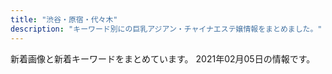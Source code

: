 ```yaml
---
title: "渋谷・原宿・代々木"
description: "キーワード別にの巨乳アジアン・チャイナエステ嬢情報をまとめました。"
---
```


新着画像と新着キーワードをまとめています。
2021年02月05日の情報です。

<DmmAffiliateIns />
<KeywordTable
  shops={
    [
    {
        "name": "\u68ee\u306e\u9999",
        "img_links": [
            "http://kokoronosato.tyo.cm/photos/sites/15/2020/08/2020082205444313.jpg",
            "http://kokoronosato.tyo.cm/photos/sites/15/2019/07/2019072809465934.jpg",
            "http://kokoronosato.tyo.cm/images/themes/pink/no1.png",
            "http://kokoronosato.tyo.cm/images/themes/pink/s_staff.png",
            "http://kokoronosato.tyo.cm/images/themes/pink/mobile.jpg",
            "http://kokoronosato.tyo.cm/link/e0016.jpg",
            "http://kokoronosato.tyo.cm/images/themes/pink/s_ranking.png",
            "http://kokoronosato.tyo.cm/photos/sites/15/2019/07/2019072809445954.jpg",
            "http://kokoronosato.tyo.cm/images/room2.jpg",
            "http://kokoronosato.tyo.cm/photos/sites/15/2020/08/2020082203150030.jpg",
            "http://kokoronosato.tyo.cm/photos/sites/15/2019/07/2019072809450776.jpg",
            "http://kokoronosato.tyo.cm/photos/sites/15/2020/08/2020082205443766.jpg",
            "http://kokoronosato.tyo.cm/link/8831.jpg",
            "http://kokoronosato.tyo.cm/images/room4.jpg",
            "http://kokoronosato.tyo.cm/images/themes/pink/s_newface.png",
            "http://kokoronosato.tyo.cm/link/88x31b.jpg",
            "http://kokoronosato.tyo.cm/photos/sites/15/2020/08/2020082205444661.jpg",
            "http://kokoronosato.tyo.cm/images/themes/pink/line.png",
            "http://kokoronosato.tyo.cm/link/esthelove88-31.jpg",
            "http://kokoronosato.tyo.cm/link/massage-de_88_31.jpg",
            "http://kokoronosato.tyo.cm/images/themes/pink/s_news.png",
            "http://kokoronosato.tyo.cm/images/room3.jpg",
            "http://kokoronosato.tyo.cm/images/themes/pink/s_link.png",
            "http://kokoronosato.tyo.cm/photos/sites/15/2019/07/2019072809470568.jpg",
            "http://menlog.net/link/menlog8831.jpg",
            "http://kokoronosato.tyo.cm/images/themes/pink/r3.jpg",
            "http://kokoronosato.tyo.cm/images/themes/pink/s_pickup.png",
            "http://kokoronosato.tyo.cm/photos/sites/15/2020/08/2020082203135850.jpg",
            "http://kokoronosato.tyo.cm/images/room1.jpg",
            "http://kokoronosato.tyo.cm/link/walker88.jpg",
            "http://kokoronosato.tyo.cm/images/themes/pink/no2.png"
        ],
        "keywords": {
            "83": 4,
            "86": 12,
            "D": 24,
            "87": 8,
            "C": 19,
            "85": 4
        },
        "url": "http://kokoronosato.tyo.cm/",
        "station": "JR\u6e0b\u8c37\u99c5\u6771\u53e3"
    },
    {
        "station": "JR\u6e0b\u8c37\u99c5\u5bae\u76ca\u5742\u53e3",
        "img_links": [
            "http://angel.est.cm/photos/sites/23/2019/11/2019110102361631.jpg",
            "http://angel.est.cm/photos/sites/23/2019/05/2019051010094797.jpg",
            "http://angel.est.cm/photos/sites/23/2019/05/2019051010094759.jpg",
            "http://angel.est.cm/photos/sites/23/2019/05/2019051010094748.jpg",
            "http://angel.est.cm/img/r4.jpg",
            "http://angel.est.cm/img/r1.jpg",
            "http://angel.est.cm/photos/sites/23/2018/10/2018100318475591.jpg",
            "http://angel.est.cm/img/footer.png",
            "http://angel.est.cm/photos/sites/23/2019/05/2019051010094757.jpg",
            "http://angel.est.cm/photos/sites/23/2016/08/staff2.jpg",
            "http://angel.est.cm/img/r3.jpg",
            "http://angel.est.cm/img/r2.jpg",
            "http://angel.est.cm/img/top.png"
        ],
        "name": "Angel",
        "keywords": {
            "C": 2,
            "D": 8,
            "86": 6,
            "87": 6,
            "88": 2,
            "E": 4
        },
        "url": "http://angel.est.cm/"
    },
    {
        "name": "\u30a2\u30a4\u30b7\u30f3",
        "img_links": [
            "http://www.aixin.co.jp/images/costume/3.png",
            "http://www.aixin.co.jp/images/staff/miki/miki.jpg",
            "http://www.aixin.co.jp/images/top_pic/top2.jpg",
            "http://www.aixin.co.jp/images/staff/chiemi/chiemi.jpg",
            "http://www.aixin.co.jp/images/staff/miki/2.jpg",
            "http://www.aixin.co.jp/images/costume/1.png",
            "http://www.aixin.co.jp/images/staff/ruru2/2.jpg",
            "http://www.aixin.co.jp/images/staff/ayaka/ayaka.jpg",
            "http://www.aixin.co.jp/images/price/aroma.jpg",
            "http://www.aixin.co.jp/images/staff/ruru2/ruru2.jpg",
            "http://www.aixin.co.jp/images/costume/7.png",
            "http://www.aixin.co.jp/images/staff/ayaka/1.jpg",
            "http://www.aixin.co.jp/images/map/google.png",
            "http://www.aixin.co.jp/images/costume/2.png",
            "http://www.aixin.co.jp/images/costume/6.png",
            "http://www.aixin.co.jp/images/top/top.jpg",
            "http://www.aixin.co.jp/images/staff/miya/1.jpg",
            "http://www.aixin.co.jp/images/costume/4.png",
            "http://www.aixin.co.jp/images/staff/yuzu/2.jpg",
            "http://www.aixin.co.jp/images/price/long.jpg",
            "http://www.aixin.co.jp/images/staff/yuzu/yuzu.jpg",
            "http://www.aixin.co.jp/images/staff/chiemi/1.jpg",
            "http://www.aixin.co.jp/images/staff/miya/miya.jpg",
            "http://www.aixin.co.jp/images/wanted/wanted.png",
            "http://www.aixin.co.jp/images/price/tokusen.jpg",
            "http://www.aixin.co.jp/images/price/hirou.jpg"
        ],
        "keywords": {},
        "station": "JR\u6e0b\u8c37\u99c5",
        "url": "http://www.aixin.co.jp/"
    },
    {
        "station": "JR\u6e0b\u8c37\u99c5\u30cf\u30c1\u516c\u53e3",
        "img_links": [
            "http://www.e-god.work/images/ais.jpg",
            "http://www.e-god.work/img/koko2.jpg",
            "http://www.e-god.work/images/int2.jpg",
            "http://www.e-god.work/images/sys1.jpg",
            "http://www.e-god.work/images/mobile.jpg",
            "http://www.e-god.work/images/news.jpg",
            "http://www.e-god.work/images/staff_t.jpg",
            "http://www.e-god.work/images/1.jpg",
            "http://www.e-god.work/images/2.jpg",
            "http://www.e-god.work/img/koko1.jpg",
            "http://www.e-god.work/images/tel.jpg",
            "http://www.e-god.work/images/head.jpg",
            "http://www.e-god.work/images/int1.jpg",
            "http://www.e-god.work/img/eri1.jpg",
            "http://www.e-god.work/img/zb.jpg",
            "http://www.e-god.work/images/line.png",
            "http://www.e-god.work/images/info.jpg",
            "http://www.e-god.work/images/sys2.jpg",
            "http://www.e-god.work/images/4.jpg",
            "http://www.e-god.work/img/yuki1.jpg",
            "http://www.e-god.work/images/interior_t.jpg"
        ],
        "name": "\u30b9\u30ef\u30f3",
        "url": "http://www.e-god.work/",
        "keywords": {}
    },
    {
        "name": "\u6953",
        "station": "JR\u4ee3\u3005\u6728\u99c5",
        "img_links": [
            "http://www.kaede-es.club/images/staff/2/miki.jpg",
            "http://www.kaede-es.club/images/staff/4/yuyu2.jpg",
            "http://www.kaede-es.club/images/staff/6.jpg",
            "http://www.kaede-es.club/css/2.jpeg",
            "http://www.kaede-es.club/images/nav/nav-job.jpg",
            "http://www.kaede-es.club/images/staff/2/momo.jpg",
            "http://www.kaede-es.club/images/staff/2/nana.jpg",
            "http://www.kaede-es.club/images/index-tiba_09.jpg",
            "http://www.kaede-es.club/images/shop/DSC_0086-300x199.jpg",
            "http://www.kaede-es.club/psd/off32.jpg",
            "http://www.kaede-es.club/images/shop/DSC_0087-221x300.jpg",
            "http://www.kaede-es.club/images/index-tiba_10.jpg",
            "http://www.kaede-es.club/images/staff/miki.jpg",
            "http://www.kaede-es.club/images/t-off-ico.jpg",
            "http://www.kaede-es.club/images/staff/2/7.jpg",
            "http://www.kaede-es.club/images/shop/DSC_0998-199x300.jpg",
            "http://www.kaede-es.club/psd/off2-1.jpg",
            "http://www.kaede-es.club/images/index-tiba_04.jpg",
            "http://www.kaede-es.club/images/staff/4/sati.jpg",
            "http://www.kaede-es.club/images/nav/nav-staff.jpg",
            "http://www.kaede-es.club/images/20200928173241.png",
            "http://www.kaede-es.club/images/index-tiba_02.jpg",
            "http://www.kaede-es.club/images/index-tiba_13.jpg",
            "http://www.kaede-es.club/images/staff/neinei2.jpg",
            "http://www.kaede-es.club/images/nav/nav-sys.jpg"
        ],
        "keywords": {},
        "url": "http://www.kaede-es.club/"
    },
    {
        "img_links": [
            "http://awaawa-fairy.work/img/sta29.png",
            "http://awaawa-fairy.work/sp/img/sta18.png",
            "http://awaawa-fairy.work/img/st4.png",
            "http://awaawa-fairy.work/img/sta17.png",
            "http://awaawa-fairy.work/sp/img/sta26.png",
            "http://awaawa-fairy.work/img/mo.png",
            "http://awaawa-fairy.work/sp/img/sta15.png",
            "http://awaawa-fairy.work/sp/img/pc.jpg",
            "http://awaawa-fairy.work/img/st018.png",
            "http://awaawa-fairy.work/sp/img/time.jpg",
            "http://awaawa-fairy.work/img/sta18.png",
            "http://awaawa-fairy.work/img/st17.png",
            "http://awaawa-fairy.work/sp/img/p-29.png",
            "http://awaawa-fairy.work/img/sta15.png",
            "http://awaawa-fairy.work/img/st28.png",
            "http://awaawa-fairy.work/img/st26.png",
            "http://awaawa-fairy.work/sp/img/p-27.png",
            "http://awaawa-fairy.work/sp/img/t-o.jpg",
            "http://awaawa-fairy.work/sp/img/t-s.jpg",
            "http://awaawa-fairy.work/img/sta26.png",
            "http://awaawa-fairy.work/sp/img/t-a.jpg",
            "http://awaawa-fairy.work/sp/img/sta28.png",
            "http://awaawa-fairy.work/img/st15.png",
            "http://awaawa-fairy.work/sp/img/sta27.png",
            "http://awaawa-fairy.work/img/sta28.png",
            "http://awaawa-fairy.work/img/st29.png",
            "http://awaawa-fairy.work/sp/img/add.jpg",
            "http://awaawa-fairy.work/img/st22.png",
            "http://awaawa-fairy.work/img/nos.png",
            "http://awaawa-fairy.work/img/st18.png",
            "http://awaawa-fairy.work/sp/img/botton.jpg",
            "http://awaawa-fairy.work/sp/img/info.jpg",
            "http://awaawa-fairy.work/sp/img/tel.jpg",
            "http://awaawa-fairy.work/sp/img/sta22.png",
            "http://awaawa-fairy.work/sp/img/line.jpg",
            "http://awaawa-fairy.work/sp/img/p-15.png",
            "http://awaawa-fairy.work/img/st017.png",
            "http://awaawa-fairy.work/sp/img/t-t.jpg",
            "http://awaawa-fairy.work/sp/img/sys.jpg",
            "http://awaawa-fairy.work/img/sta27.png",
            "http://awaawa-fairy.work/img/head.png",
            "http://awaawa-fairy.work/sp/img/t-r.jpg",
            "http://awaawa-fairy.work/sp/img/mv.jpg",
            "http://awaawa-fairy.work/img/bottom.png",
            "http://awaawa-fairy.work/sp/img/tit.jpg",
            "http://awaawa-fairy.work/sp/img/sta29.png",
            "http://awaawa-fairy.work/img/sta22.png",
            "http://awaawa-fairy.work/sp/img/sta17.png",
            "http://awaawa-fairy.work/sp/img/p-26.png",
            "http://awaawa-fairy.work/img/st27.png",
            "http://awaawa-fairy.work/sp/img/pic.jpg"
        ],
        "name": "\u6ce1\u6ce1\u30d5\u30a7\u30a2\u30ea\u30fc",
        "keywords": {
            "F": 1,
            "C": 17,
            "E": 2,
            "86": 3,
            "85": 4,
            "88": 5,
            "D": 4,
            "87": 5
        },
        "station": "JR\u6e0b\u8c37\u99c5\u897f\u53e3",
        "url": "http://awaawa-fairy.work/"
    },
    {
        "keywords": {
            "E": 6,
            "85": 13,
            "84": 29,
            "87": 13,
            "86": 12,
            "D": 18,
            "83": 12,
            "C": 53
        },
        "url": "http://www.ogon.work/",
        "name": "\u9ec4\u91d1\u6d77\u5cb8",
        "station": "JR\u6e0b\u8c37\u99c5\u30cf\u30c1\u516c\u53e3",
        "img_links": [
            "http://www.ogon.work/staff/tina1.jpg",
            "http://www.ogon.work/img/icon/new.jpg",
            "http://www.ogon.work/img/bana03.jpg",
            "http://www.ogon.work/img/interior.jpg",
            "http://www.ogon.work/img/bana02.jpg",
            "http://www.ogon.work/staff/yuki2.jpg",
            "http://www.ogon.work/staff/momo1.jpg",
            "http://www.ogon.work/staff/sara1.jpg",
            "http://www.ogon.work/img/s/s_qa.png",
            "http://www.ogon.work/staff/hana1.jpg",
            "http://www.ogon.work/img/contentsbottom.png",
            "http://www.ogon.work/staff/ayumi3.jpg",
            "http://www.ogon.work/staff/yuki1.jpg",
            "http://www.ogon.work/staff/ayumi2.jpg",
            "http://www.ogon.work/staff/ayumi1.jpg"
        ]
    }
]
}
/>
<DmmAffiliateScript />
